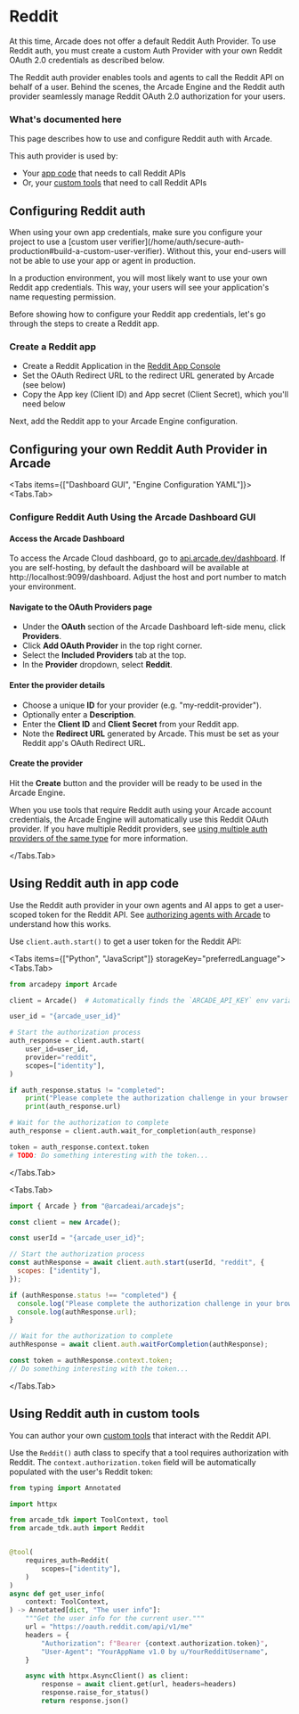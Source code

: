 
# Reddit

<Callout type="info">
  At this time, Arcade does not offer a default Reddit Auth Provider. To use
  Reddit auth, you must create a custom Auth Provider with your own Reddit OAuth
  2.0 credentials as described below.
</Callout>

The Reddit auth provider enables tools and agents to call the Reddit API on behalf of a user. Behind the scenes, the Arcade Engine and the Reddit auth provider seamlessly manage Reddit OAuth 2.0 authorization for your users.

### What's documented here

This page describes how to use and configure Reddit auth with Arcade.

This auth provider is used by:

- Your [app code](#using-reddit-auth-in-app-code) that needs to call Reddit APIs
- Or, your [custom tools](#using-reddit-auth-in-custom-tools) that need to call Reddit APIs

## Configuring Reddit auth

<Callout type="info">
  When using your own app credentials, make sure you configure your project to
  use a [custom user
  verifier](/home/auth/secure-auth-production#build-a-custom-user-verifier).
  Without this, your end-users will not be able to use your app or agent in
  production.
</Callout>

In a production environment, you will most likely want to use your own Reddit app credentials. This way, your users will see your application's name requesting permission.


Before showing how to configure your Reddit app credentials, let's go through the steps to create a Reddit app.

### Create a Reddit app

- Create a Reddit Application in the [Reddit App Console](https://www.reddit.com/prefs/apps)
- Set the OAuth Redirect URL to the redirect URL generated by Arcade (see below)
- Copy the App key (Client ID) and App secret (Client Secret), which you'll need below

Next, add the Reddit app to your Arcade Engine configuration.

## Configuring your own Reddit Auth Provider in Arcade


<Tabs items={["Dashboard GUI", "Engine Configuration YAML"]}>
<Tabs.Tab>

### Configure Reddit Auth Using the Arcade Dashboard GUI

<Steps>

#### Access the Arcade Dashboard

To access the Arcade Cloud dashboard, go to [api.arcade.dev/dashboard](https://api.arcade.dev/dashboard). If you are self-hosting, by default the dashboard will be available at http://localhost:9099/dashboard. Adjust the host and port number to match your environment.

#### Navigate to the OAuth Providers page

- Under the **OAuth** section of the Arcade Dashboard left-side menu, click **Providers**.
- Click **Add OAuth Provider** in the top right corner.
- Select the **Included Providers** tab at the top.
- In the **Provider** dropdown, select **Reddit**.

#### Enter the provider details

- Choose a unique **ID** for your provider (e.g. "my-reddit-provider").
- Optionally enter a **Description**.
- Enter the **Client ID** and **Client Secret** from your Reddit app.
- Note the **Redirect URL** generated by Arcade. This must be set as your Reddit app's OAuth Redirect URL.

#### Create the provider

Hit the **Create** button and the provider will be ready to be used in the Arcade Engine.

</Steps>

When you use tools that require Reddit auth using your Arcade account credentials, the Arcade Engine will automatically use this Reddit OAuth provider. If you have multiple Reddit providers, see [using multiple auth providers of the same type](/home/auth-providers#using-multiple-providers-of-the-same-type) for more information.

</Tabs.Tab>
</Tabs>

## Using Reddit auth in app code

Use the Reddit auth provider in your own agents and AI apps to get a user-scoped token for the Reddit API. See [authorizing agents with Arcade](/home/auth/how-arcade-helps) to understand how this works.

Use `client.auth.start()` to get a user token for the Reddit API:

<Tabs items={["Python", "JavaScript"]} storageKey="preferredLanguage">
<Tabs.Tab>

```python {8-12}
from arcadepy import Arcade

client = Arcade()  # Automatically finds the `ARCADE_API_KEY` env variable

user_id = "{arcade_user_id}"

# Start the authorization process
auth_response = client.auth.start(
    user_id=user_id,
    provider="reddit",
    scopes=["identity"],
)

if auth_response.status != "completed":
    print("Please complete the authorization challenge in your browser:")
    print(auth_response.url)

# Wait for the authorization to complete
auth_response = client.auth.wait_for_completion(auth_response)

token = auth_response.context.token
# TODO: Do something interesting with the token...
```

</Tabs.Tab>

<Tabs.Tab>

```javascript {8-10}
import { Arcade } from "@arcadeai/arcadejs";

const client = new Arcade();

const userId = "{arcade_user_id}";

// Start the authorization process
const authResponse = await client.auth.start(userId, "reddit", {
  scopes: ["identity"],
});

if (authResponse.status !== "completed") {
  console.log("Please complete the authorization challenge in your browser:");
  console.log(authResponse.url);
}

// Wait for the authorization to complete
authResponse = await client.auth.waitForCompletion(authResponse);

const token = authResponse.context.token;
// Do something interesting with the token...
```

</Tabs.Tab>

</Tabs>

## Using Reddit auth in custom tools

You can author your own [custom tools](/home/build-tools/create-a-mcp-server) that interact with the Reddit API.

Use the `Reddit()` auth class to specify that a tool requires authorization with Reddit. The `context.authorization.token` field will be automatically populated with the user's Reddit token:

```python {5-6,9-13,20}
from typing import Annotated

import httpx

from arcade_tdk import ToolContext, tool
from arcade_tdk.auth import Reddit


@tool(
    requires_auth=Reddit(
        scopes=["identity"],
    )
)
async def get_user_info(
    context: ToolContext,
) -> Annotated[dict, "The user info"]:
    """Get the user info for the current user."""
    url = "https://oauth.reddit.com/api/v1/me"
    headers = {
        "Authorization": f"Bearer {context.authorization.token}",
        "User-Agent": "YourAppName v1.0 by u/YourRedditUsername",
    }

    async with httpx.AsyncClient() as client:
        response = await client.get(url, headers=headers)
        response.raise_for_status()
        return response.json()
```
